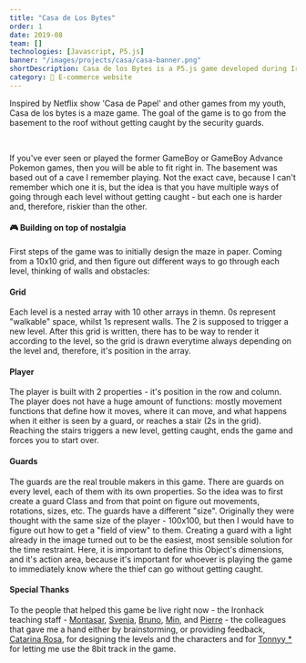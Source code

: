```yaml
---
title: "Casa de Los Bytes"
order: 1
date: 2019-08
team: []
technologies: [Javascript, P5.js]
banner: "/images/projects/casa/casa-banner.png"
shortDescription: Casa de los Bytes is a P5.js game developed during Ironhack Berlin's bootcamp.
category: 🛒 E-commerce website
---
```


<TLDR>
  <p>
    Inspired by Netflix show 'Casa de Papel' and other games from my youth, Casa
    de los bytes is a maze game. The goal of the game is to go from the basement
    to the roof without getting caught by the security guards.
  </p>
  <br />
  <p>
    If you've ever seen or played the former GameBoy or GameBoy Advance Pokemon
    games, then you will be able to fit right in. The basement was based out of
    a cave I remember playing. Not the exact cave, because I can't remember
    which one it is, but the idea is that you have multiple ways of going
    through each level without getting caught - but each one is harder and,
    therefore, riskier than the other.
  </p>
</TLDR>

#### <EmojiWrapper>️🎮</EmojiWrapper> Building on top of nostalgia

First steps of the game was to initially design the maze in paper. Coming from a 10x10 grid, and then figure out different ways to go through each level, thinking of walls and obstacles:

#### Grid

Each level is a nested array with 10 other arrays in themn. 0s represent "walkable" space, whilst 1s represent walls. The 2 is supposed to trigger a new level. After this grid is written, there has to be way to render it according to the level, so the grid is drawn everytime always depending on the level and, therefore, it's position in the array.

#### Player

The player is built with 2 properties - it's position in the row and column. The player does not have a huge amount of functions: mostly movement functions that define how it moves, where it can move, and what happens when it either is seen by a guard, or reaches a stair (2s in the grid). Reaching the stairs triggers a new level, getting caught, ends the game and forces you to start over.

#### Guards

The guards are the real trouble makers in this game. There are guards on every level, each of them with its own properties. So the idea was to first create a guard Class and from that point on figure out movements, rotations, sizes, etc. The guards have a different "size". Originally they were thought with the same size of the player - 100x100, but then I would have to figure out how to get a "field of view" to them. Creating a guard with a light already in the image turned out to be the easiest, most sensible solution for the time restraint. Here, it is important to define this Object's dimensions, and it's action area, because it's important for whoever is playing the game to immediately know where the thief can go without getting caught.

#### Special Thanks

To the people that helped this game be live right now - the Ironhack teaching staff - [Montasar](https://github.com/mjarraya), [Svenja](https://github.com/Svemakawe), [Bruno](https://github.com/brudolce), [Min](https://github.com/angminsheng), and [Pierre](https://github.com/pierreportal) - the colleagues that gave me a hand either by brainstorming, or providing feedback, [Catarina Rosa](https://catarinarosa.co), for designing the levels and the characters and for [Tonnyy \*](https://www.youtube.com/channel/UCfKFtytQgZWBVNs4Q1Y9gFw) for letting me use the 8bit track in the game.
